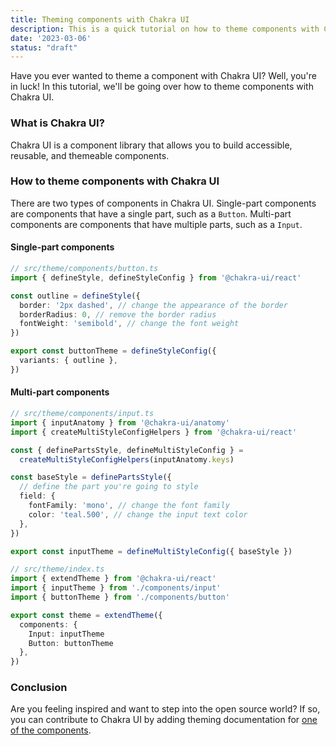 ```yaml
---
title: Theming components with Chakra UI
description: This is a quick tutorial on how to theme components with Chakra UI
date: '2023-03-06'
status: "draft"
---
```


Have you ever wanted to theme a component with Chakra UI? Well, you're in luck! 
In this tutorial, we'll be going over how to theme components with Chakra UI.
<br/>

### What is Chakra UI?
Chakra UI is a component library that allows you to build accessible, reusable, and themeable components.
<br/>

### How to theme components with Chakra UI
There are two types of components in Chakra UI.
Single-part components are components that have a single part, such as a `Button`. 
Multi-part components are components that have multiple parts, such as a `Input`.
<br/>
#### Single-part components

```ts
// src/theme/components/button.ts
import { defineStyle, defineStyleConfig } from '@chakra-ui/react'

const outline = defineStyle({
  border: '2px dashed', // change the appearance of the border
  borderRadius: 0, // remove the border radius
  fontWeight: 'semibold', // change the font weight
})

export const buttonTheme = defineStyleConfig({
  variants: { outline },
})
```

#### Multi-part components

```ts
// src/theme/components/input.ts
import { inputAnatomy } from '@chakra-ui/anatomy'
import { createMultiStyleConfigHelpers } from '@chakra-ui/react'

const { definePartsStyle, defineMultiStyleConfig } =
  createMultiStyleConfigHelpers(inputAnatomy.keys)

const baseStyle = definePartsStyle({
  // define the part you're going to style
  field: {
    fontFamily: 'mono', // change the font family
    color: 'teal.500', // change the input text color
  },
})

export const inputTheme = defineMultiStyleConfig({ baseStyle })
```

```ts
// src/theme/index.ts
import { extendTheme } from '@chakra-ui/react'
import { inputTheme } from './components/input'
import { buttonTheme } from './components/button'

export const theme = extendTheme({
  components: { 
    Input: inputTheme
    Button: buttonTheme
  },
})
```

### Conclusion
Are you feeling inspired and want to step into the open source world?
If so, you can contribute to Chakra UI by adding theming documentation for [one of the components](https://github.com/chakra-ui/chakra-ui-docs/issues?q=is%3Aissue+is%3Aopen+label%3A%22created-by%3A+Chakra+UI+team%22).